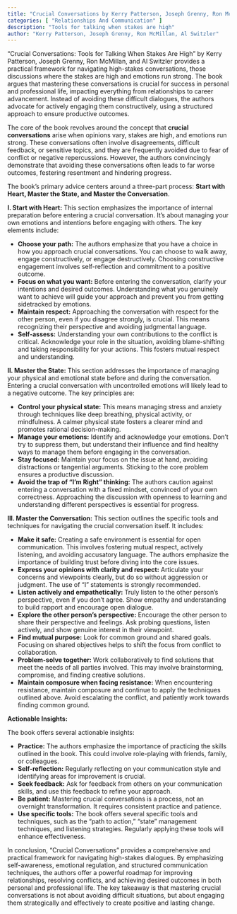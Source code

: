 ```yaml
---
title: "Crucial Conversations by Kerry Patterson, Joseph Grenny, Ron McMillan, Al Switzler"
categories: [ "Relationships And Communication" ]
description: "Tools for talking when stakes are high"
author: "Kerry Patterson, Joseph Grenny, Ron McMillan, Al Switzler"
---
```

"Crucial Conversations: Tools for Talking When Stakes Are High" by Kerry Patterson, Joseph Grenny, Ron McMillan, and Al Switzler provides a practical framework for navigating high-stakes conversations, those discussions where the stakes are high and emotions run strong.  The book argues that mastering these conversations is crucial for success in personal and professional life, impacting everything from relationships to career advancement.  Instead of avoiding these difficult dialogues, the authors advocate for actively engaging them constructively, using a structured approach to ensure productive outcomes.

The core of the book revolves around the concept that **crucial conversations** arise when opinions vary, stakes are high, and emotions run strong.  These conversations often involve disagreements, difficult feedback, or sensitive topics, and they are frequently avoided due to fear of conflict or negative repercussions.  However, the authors convincingly demonstrate that avoiding these conversations often leads to far worse outcomes, festering resentment and hindering progress.

The book's primary advice centers around a three-part process: **Start with Heart, Master the State, and Master the Conversation**.

**I. Start with Heart:** This section emphasizes the importance of internal preparation before entering a crucial conversation. It's about managing your own emotions and intentions before engaging with others. The key elements include:

* **Choose your path:**  The authors emphasize that you have a choice in how you approach crucial conversations. You can choose to walk away, engage constructively, or engage destructively. Choosing constructive engagement involves self-reflection and commitment to a positive outcome.
* **Focus on what you want:** Before entering the conversation, clarify your intentions and desired outcomes.  Understanding what you genuinely want to achieve will guide your approach and prevent you from getting sidetracked by emotions.
* **Maintain respect:**  Approaching the conversation with respect for the other person, even if you disagree strongly, is crucial. This means recognizing their perspective and avoiding judgmental language.
* **Self-assess:**  Understanding your own contributions to the conflict is critical. Acknowledge your role in the situation, avoiding blame-shifting and taking responsibility for your actions. This fosters mutual respect and understanding.

**II. Master the State:**  This section addresses the importance of managing your physical and emotional state before and during the conversation.  Entering a crucial conversation with uncontrolled emotions will likely lead to a negative outcome. The key principles are:

* **Control your physical state:**  This means managing stress and anxiety through techniques like deep breathing, physical activity, or mindfulness.  A calmer physical state fosters a clearer mind and promotes rational decision-making.
* **Manage your emotions:**  Identify and acknowledge your emotions.  Don’t try to suppress them, but understand their influence and find healthy ways to manage them before engaging in the conversation.
* **Stay focused:**  Maintain your focus on the issue at hand, avoiding distractions or tangential arguments.  Sticking to the core problem ensures a productive discussion.
* **Avoid the trap of "I'm Right" thinking:** The authors caution against entering a conversation with a fixed mindset, convinced of your own correctness.  Approaching the discussion with openness to learning and understanding different perspectives is essential for progress.


**III. Master the Conversation:** This section outlines the specific tools and techniques for navigating the crucial conversation itself.  It includes:

* **Make it safe:** Creating a safe environment is essential for open communication. This involves fostering mutual respect, actively listening, and avoiding accusatory language.  The authors emphasize the importance of building trust before diving into the core issues.
* **Express your opinions with clarity and respect:**  Articulate your concerns and viewpoints clearly, but do so without aggression or judgment. The use of "I" statements is strongly recommended.
* **Listen actively and empathetically:**  Truly listen to the other person's perspective, even if you don't agree.  Show empathy and understanding to build rapport and encourage open dialogue.
* **Explore the other person's perspective:**  Encourage the other person to share their perspective and feelings.  Ask probing questions, listen actively, and show genuine interest in their viewpoint.
* **Find mutual purpose:**  Look for common ground and shared goals.  Focusing on shared objectives helps to shift the focus from conflict to collaboration.
* **Problem-solve together:**  Work collaboratively to find solutions that meet the needs of all parties involved. This may involve brainstorming, compromise, and finding creative solutions.
* **Maintain composure when facing resistance:**  When encountering resistance, maintain composure and continue to apply the techniques outlined above.  Avoid escalating the conflict, and patiently work towards finding common ground.


**Actionable Insights:**

The book offers several actionable insights:

* **Practice:** The authors emphasize the importance of practicing the skills outlined in the book. This could involve role-playing with friends, family, or colleagues.
* **Self-reflection:** Regularly reflecting on your communication style and identifying areas for improvement is crucial.
* **Seek feedback:**  Ask for feedback from others on your communication skills, and use this feedback to refine your approach.
* **Be patient:**  Mastering crucial conversations is a process, not an overnight transformation. It requires consistent practice and patience.
* **Use specific tools:**  The book offers several specific tools and techniques, such as the "path to action," "state" management techniques, and listening strategies.  Regularly applying these tools will enhance effectiveness.


In conclusion, "Crucial Conversations" provides a comprehensive and practical framework for navigating high-stakes dialogues.  By emphasizing self-awareness, emotional regulation, and structured communication techniques, the authors offer a powerful roadmap for improving relationships, resolving conflicts, and achieving desired outcomes in both personal and professional life.  The key takeaway is that mastering crucial conversations is not about avoiding difficult situations, but about engaging them strategically and effectively to create positive and lasting change.

